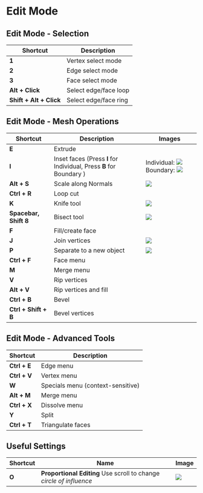 # Edit Mode


## Edit Mode - Selection

| Shortcut | Description |
|----------|------------|
| **1** | Vertex select mode |
| **2** | Edge select mode |
| **3** | Face select mode |
| **Alt + Click** | Select edge/face loop |
| **Shift + Alt + Click** | Select edge/face ring |

## Edit Mode - Mesh Operations

| Shortcut | Description | Images |
|----------|-------------|--------|
| **E** | Extrude |
| **I** | Inset faces (Press **I** for Individual, Press **B** for Boundary ) | Individual: ![](./assets/i-for-inset.gif) Boundary: ![](./assets/b-for-boundary-inset.gif) |
| **Alt + S** | Scale along Normals | ![](./assets/scale-along-normals.gif) |
| **Ctrl + R** | Loop cut |
| **K** | Knife tool | ![](./assets/k-to-cut.gif) |
| **Spacebar, Shift 8** | Bisect tool | ![](./assets/bisect-tool.gif) |
| **F** | Fill/create face |
| **J** | Join vertices | ![](./assets/j-to-join.gif) |
| **P** | Separate to a new object | ![](./assets/separate-to-a-new-object.gif) |
| **Ctrl + F** | Face menu |
| **M** | Merge menu |
| **V** | Rip vertices |
| **Alt + V** | Rip vertices and fill |
| **Ctrl + B** | Bevel |
| **Ctrl + Shift + B** | Bevel vertices |

## Edit Mode - Advanced Tools

| Shortcut | Description |
|----------|------------|
| **Ctrl + E** | Edge menu |
| **Ctrl + V** | Vertex menu |
| **W** | Specials menu (context-sensitive) |
| **Alt + M** | Merge menu |
| **Ctrl + X** | Dissolve menu |
| **Y** | Split |
| **Ctrl + T** | Triangulate faces |

## Useful Settings
| Shortcut | Name | Image |
|----------|-------------|-------|
| **O** | **Proportional Editing** Use scroll to change *circle of influence* | ![](./assets/proportional-editing.gif) |